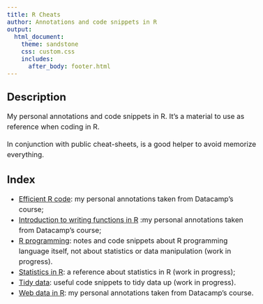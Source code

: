 ```yaml
---
title: R Cheats
author: Annotations and code snippets in R
output: 
  html_document:
    theme: sandstone
    css: custom.css
    includes:
      after_body: footer.html
---
```


<style>
  body{
    font-size: 16px;
    line-height: 24px;
  }
  .main-container {
    max-width: 1200px;
  }
</style>

## Description
My personal annotations and code snippets in R. It's a material to use as
reference when coding in R.

In conjunction with public cheat-sheets, is a good helper to avoid memorize
everything.

## Index
- [Efficient R code](efficient-R-code.html): my personal annotations taken from
Datacamp's course;
- [Introduction to writing functions in R](intro-to-wrinting-functions-in-r.html)
:my personal annotations taken from Datacamp's course;
- [R programming](r-programming.html): notes and code snippets about R
programming language itself, not about statistics or data manipulation (work in
progress).
- [Statistics in R](statistics-in-R.html): a reference about statistics in
R (work in progress);
- [Tidy data](tidy-data.html): useful code snippets to tidy data up (work in
progress).
- [Web data in R](web-data-in-R.html): my personal annotations taken from
Datacamp's course.